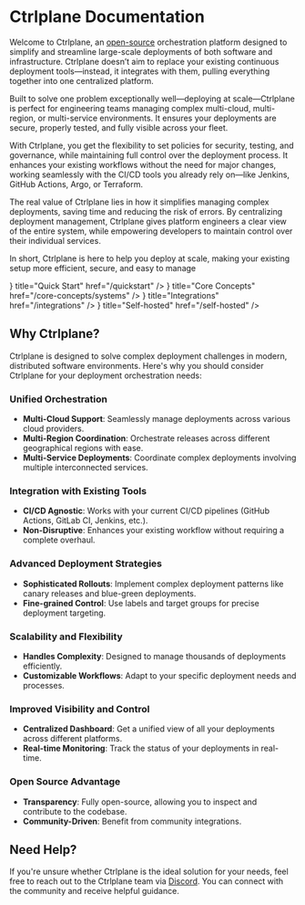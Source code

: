 
# Ctrlplane Documentation

Welcome to Ctrlplane, an
[open-source](https://github.com/ctrlplanedev/ctrlplane) orchestration platform
designed to simplify and streamline large-scale deployments of both software and
infrastructure. Ctrlplane doesn’t aim to replace your existing continuous
deployment tools—instead, it integrates with them, pulling everything together
into one centralized platform.

Built to solve one problem exceptionally well—deploying at scale—Ctrlplane is
perfect for engineering teams managing complex multi-cloud, multi-region, or
multi-service environments. It ensures your deployments are secure, properly
tested, and fully visible across your fleet.

With Ctrlplane, you get the flexibility to set policies for security, testing,
and governance, while maintaining full control over the deployment process. It
enhances your existing workflows without the need for major changes, working
seamlessly with the CI/CD tools you already rely on—like Jenkins, GitHub
Actions, Argo, or Terraform.

The real value of Ctrlplane lies in how it simplifies managing complex
deployments, saving time and reducing the risk of errors. By centralizing
deployment management, Ctrlplane gives platform engineers a clear view of the
entire system, while empowering developers to maintain control over their
individual services.

In short, Ctrlplane is here to help you deploy at scale, making your existing
setup more efficient, secure, and easy to manage

<Cards>
  <Cards.Card
    icon={<TbBook className="h-8 w-8 stroke-blue-400" />}
    title="Quick Start"
    href="/quickstart"
  />
  <Cards.Card
    icon={<TbServer className="h-8 w-8 stroke-yellow-400" />}
    title="Core Concepts"
    href="/core-concepts/systems"
  />
  <Cards.Card
    icon={<TbPlug className="h-8 w-8 stroke-purple-400" />}
    title="Integrations"
    href="/integrations"
  />
  <Cards.Card
    icon={<TbServer className="h-8 w-8 stroke-green-400" />}
    title="Self-hosted"
    href="/self-hosted"
  />
</Cards>

## Why Ctrlplane?

Ctrlplane is designed to solve complex deployment challenges in modern,
distributed software environments. Here's why you should consider Ctrlplane for
your deployment orchestration needs:

### Unified Orchestration

- **Multi-Cloud Support**: Seamlessly manage deployments across various cloud
  providers.
- **Multi-Region Coordination**: Orchestrate releases across different
  geographical regions with ease.
- **Multi-Service Deployments**: Coordinate complex deployments involving
  multiple interconnected services.

### Integration with Existing Tools

- **CI/CD Agnostic**: Works with your current CI/CD pipelines (GitHub Actions,
  GitLab CI, Jenkins, etc.).
- **Non-Disruptive**: Enhances your existing workflow without requiring a
  complete overhaul.

### Advanced Deployment Strategies

- **Sophisticated Rollouts**: Implement complex deployment patterns like canary
  releases and blue-green deployments.
- **Fine-grained Control**: Use labels and target groups for precise deployment
  targeting.

### Scalability and Flexibility

- **Handles Complexity**: Designed to manage thousands of deployments
  efficiently.
- **Customizable Workflows**: Adapt to your specific deployment needs and
  processes.

### Improved Visibility and Control

- **Centralized Dashboard**: Get a unified view of all your deployments across
  different platforms.
- **Real-time Monitoring**: Track the status of your deployments in real-time.

### Open Source Advantage

- **Transparency**: Fully open-source, allowing you to inspect and contribute to
  the codebase.
- **Community-Driven**: Benefit from community integrations.

## Need Help?

If you're unsure whether Ctrlplane is the ideal solution for your needs, feel
free to reach out to the Ctrlplane team via
[Discord](https://ctrlplane.dev/discord). You can connect with the community and
receive helpful guidance.
